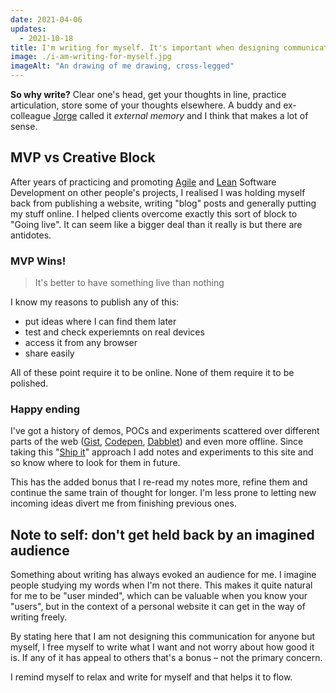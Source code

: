 ```yaml
---
date: 2021-04-06
updates:
  - 2021-10-18
title: I'm writing for myself. It's important when designing communication to know what you want to say, who you want to say it to and how you want them to feel. This isn't that – it's not designer communication – it's my personal notes
image: ./i-am-writing-for-myself.jpg
imageAlt: "An drawing of me drawing, cross-legged"
---
```


**So why write?** Clear one's head, get your thoughts in line, practice articulation, store some of your thoughts elsewhere. A buddy and ex-colleague <a href="https://twoormore.eu/">Jorge</a> called it _external memory_ and I think that makes a lot of sense.

## MVP vs Creative Block

After years of practicing and promoting [Agile](https://en.wikipedia.org/wiki/Agile_software_development) and [Lean](https://en.wikipedia.org/wiki/Lean_software_development) Software Development on other people's projects, I realised I was holding myself back from publishing a website, writing "blog" posts and generally putting my stuff online. I helped clients overcome exactly this sort of block to "Going live". It can seem like a bigger deal than it really is but there are antidotes.

### MVP Wins!

> It's better to have something live than nothing

I know my reasons to publish any of this:

- put ideas where I can find them later
- test and check experiemnts on real devices
- access it from any browser
- share easily

All of these point require it to be online. None of them require it to be polished.

### Happy ending

I've got a history of demos, POCs and experiments scattered over different parts of the web ([Gist](https://gist.github.com/LL782/), [Codepen](https://codepen.io/LL782/), [Dabblet](https://dabblet.com/user/LL782)) and even more offline. Since taking this "[Ship it](https://books.google.co.uk/books/about/Ship_It.html?id=ka1QAAAAMAAJ&source=kp_book_description&redir_esc=y)" approach I add notes and experiments to this site and so know where to look for them in future.

This has the added bonus that I re-read my notes more, refine them and continue the same train of thought for longer. I'm less prone to letting new incoming ideas divert me from finishing previous ones.

## Note to self: don't get held back by an imagined audience

Something about writing has always evoked an audience for me. I imagine people studying my words when I'm not there. This makes it quite natural for me to be "user minded", which can be valuable when you know your "users", but in the context of a personal website it can get in the way of writing freely.

By stating here that I am not designing this communication for anyone but myself, I free myself to write what I want and not worry about how good it is. If any of it has appeal to others that's a bonus – not the primary concern.

I remind myself to relax and write for myself and that helps it to flow.
